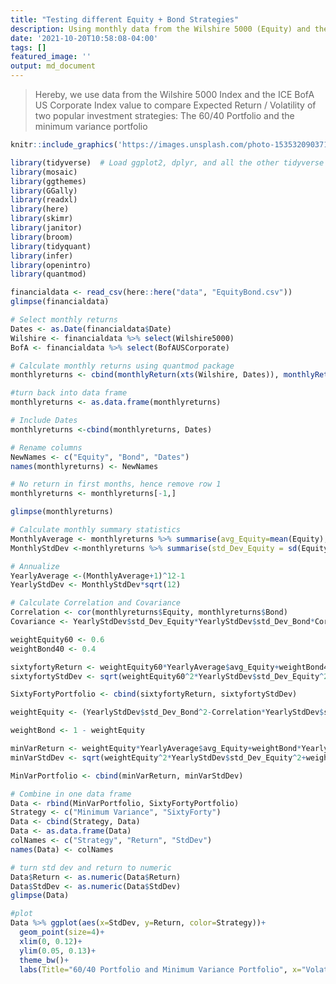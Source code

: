 ```yaml
---
title: "Testing different Equity + Bond Strategies"
description: Using monthly data from the Wilshire 5000 (Equity) and the ICE BofA US Corporate Index value (Bond) Indices, this analysis tests different portfolio strategies from December 1972 to January 2021
date: '2021-10-20T10:58:08-04:00'
tags: []
featured_image: ''
output: md_document
---
```


> Hereby, we use data from the Wilshire 5000 Index and the ICE BofA US Corporate Index value to compare Expected Return / Volatility of two popular investment strategies: The 60/40 Portfolio and the minimum variance portfolio








```r
knitr::include_graphics('https://images.unsplash.com/photo-1535320903710-d993d3d77d29?ixlib=rb-1.2.1&ixid=MnwxMjA3fDB8MHxwaG90by1wYWdlfHx8fGVufDB8fHx8&auto=format&fit=crop&w=2070&q=80')
```

```r
library(tidyverse)  # Load ggplot2, dplyr, and all the other tidyverse packages
library(mosaic)
library(ggthemes)
library(GGally)
library(readxl)
library(here)
library(skimr)
library(janitor)
library(broom)
library(tidyquant)
library(infer)
library(openintro)
library(quantmod)
```

```r
financialdata <- read_csv(here::here("data", "EquityBond.csv"))
glimpse(financialdata)
```


```r
# Select monthly returns
Dates <- as.Date(financialdata$Date)
Wilshire <- financialdata %>% select(Wilshire5000)
BofA <- financialdata %>% select(BofAUSCorporate)

# Calculate monthly returns using quantmod package
monthlyreturns <- cbind(monthlyReturn(xts(Wilshire, Dates)), monthlyReturn(xts(BofA, Dates)))

#turn back into data frame
monthlyreturns <- as.data.frame(monthlyreturns)

# Include Dates
monthlyreturns <-cbind(monthlyreturns, Dates)

# Rename columns
NewNames <- c("Equity", "Bond", "Dates")
names(monthlyreturns) <- NewNames

# No return in first months, hence remove row 1
monthlyreturns <- monthlyreturns[-1,]

glimpse(monthlyreturns)
```


```r
# Calculate monthly summary statistics
MonthlyAverage <- monthlyreturns %>% summarise(avg_Equity=mean(Equity), avg_Bond=mean(Bond))
MonthlyStdDev <-monthlyreturns %>% summarise(std_Dev_Equity = sd(Equity), std_Dev_Bond=sd(Bond))

# Annualize
YearlyAverage <-(MonthlyAverage+1)^12-1
YearlyStdDev <- MonthlyStdDev*sqrt(12)

# Calculate Correlation and Covariance
Correlation <- cor(monthlyreturns$Equity, monthlyreturns$Bond)
Covariance <- YearlyStdDev$std_Dev_Equity*YearlyStdDev$std_Dev_Bond*Correlation
```

```r

weightEquity60 <- 0.6
weightBond40 <- 0.4

sixtyfortyReturn <- weightEquity60*YearlyAverage$avg_Equity+weightBond40*YearlyAverage$avg_Bond
sixtyfortyStdDev <- sqrt(weightEquity60^2*YearlyStdDev$std_Dev_Equity^2+weightBond40^2*YearlyStdDev$std_Dev_Bond^2+2*weightBond40*weightEquity60*Covariance)

SixtyFortyPortfolio <- cbind(sixtyfortyReturn, sixtyfortyStdDev)
```

```r

weightEquity <- (YearlyStdDev$std_Dev_Bond^2-Correlation*YearlyStdDev$std_Dev_Equity*YearlyStdDev$std_Dev_Bond)/(YearlyStdDev$std_Dev_Equity^2+YearlyStdDev$std_Dev_Bond^2-2*Correlation*YearlyStdDev$std_Dev_Equity*YearlyStdDev$std_Dev_Bond)

weightBond <- 1 - weightEquity

minVarReturn <- weightEquity*YearlyAverage$avg_Equity+weightBond*YearlyAverage$avg_Bond
minVarStdDev <- sqrt(weightEquity^2*YearlyStdDev$std_Dev_Equity^2+weightBond^2*YearlyStdDev$std_Dev_Bond^2+2*weightBond*weightEquity*Covariance)

MinVarPortfolio <- cbind(minVarReturn, minVarStdDev)
```

```r
# Combine in one data frame
Data <- rbind(MinVarPortfolio, SixtyFortyPortfolio)
Strategy <- c("Minimum Variance", "SixtyForty")
Data <- cbind(Strategy, Data)
Data <- as.data.frame(Data)
colNames <- c("Strategy", "Return", "StdDev")
names(Data) <- colNames

# turn std dev and return to numeric
Data$Return <- as.numeric(Data$Return)
Data$StdDev <- as.numeric(Data$StdDev)
glimpse(Data)

#plot
Data %>% ggplot(aes(x=StdDev, y=Return, color=Strategy))+
  geom_point(size=4)+
  xlim(0, 0.12)+
  ylim(0.05, 0.13)+
  theme_bw()+
  labs(Title="60/40 Portfolio and Minimum Variance Portfolio", x="Volatility", y="Expected Return")
```



